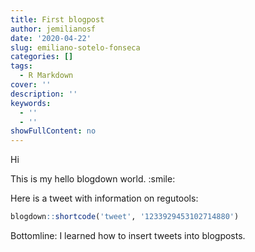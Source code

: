 ```yaml
---
title: First blogpost
author: jemilianosf
date: '2020-04-22'
slug: emiliano-sotelo-fonseca
categories: []
tags:
  - R Markdown
cover: ''
description: ''
keywords:
  - ''
  - ''
showFullContent: no
---
```


Hi

This is my hello blogdown world. :smile:


Here is a tweet with information on regutools:

```r
blogdown::shortcode('tweet', '1233929453102714880')
```

Bottomline: I learned how to insert tweets into blogposts.


